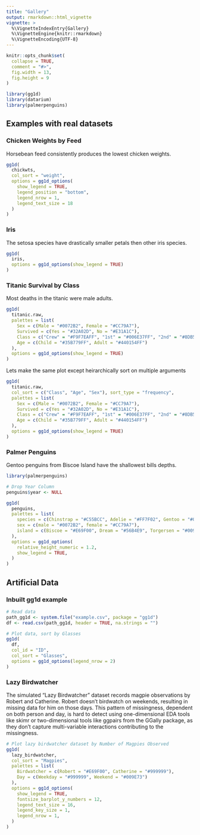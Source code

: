 ```yaml
---
title: "Gallery"
output: rmarkdown::html_vignette
vignette: >
  %\VignetteIndexEntry{Gallery}
  %\VignetteEngine{knitr::rmarkdown}
  %\VignetteEncoding{UTF-8}
---
```


```r
knitr::opts_chunk$set(
  collapse = TRUE,
  comment = "#>",
  fig.width = 13,
  fig.height = 9
)
```

```r
library(gg1d)
library(datarium)
library(palmerpenguins)
```

## Examples with real datasets

### Chicken Weights by Feed

Horsebean feed consistently produces the lowest chicken weights.

```r
gg1d(
  chickwts,
  col_sort = "weight",
  options = gg1d_options(
    show_legend = TRUE,
    legend_position = "bottom",
    legend_nrow = 1,
    legend_text_size = 18
  )
)
```

### Iris

The setosa species have drastically smaller petals then other iris species.

```r
gg1d(
  iris,
  options = gg1d_options(show_legend = TRUE)
)
```

### Titanic Survival by Class

Most deaths in the titanic were male adults.

```r
gg1d(
  titanic.raw,
  palettes = list(
    Sex = c(Male = "#0072B2", Female = "#CC79A7"),
    Survived = c(Yes = "#32A02D", No = "#E31A1C"),
    Class = c("Crew" = "#F9F7EAFF", "1st" = "#006E37FF", "2nd" = "#8DB580FF", "3rd" = "#D9E5BDFF"),
    Age = c(Child = "#35B779FF", Adult = "#440154FF")
  ),
  options = gg1d_options(show_legend = TRUE)
)
```

Lets make the same plot except heirarchically sort on multiple arguments

```r
gg1d(
  titanic.raw,
  col_sort = c("Class", "Age", "Sex"), sort_type = "frequency",
  palettes = list(
    Sex = c(Male = "#0072B2", Female = "#CC79A7"),
    Survived = c(Yes = "#32A02D", No = "#E31A1C"),
    Class = c("Crew" = "#F9F7EAFF", "1st" = "#006E37FF", "2nd" = "#8DB580FF", "3rd" = "#D9E5BDFF"),
    Age = c(Child = "#35B779FF", Adult = "#440154FF")
  ),
  options = gg1d_options(show_legend = TRUE)
)
```


### Palmer Penguins

Gentoo penguins from Biscoe Island have the shallowest bills depths.

```r
library(palmerpenguins)

# Drop Year Column
penguins$year <- NULL

gg1d(
  penguins,
  palettes = list(
    species = c(Chinstrap = "#C55BCC", Adelie = "#FF7F02", Gentoo = "#047476"),
    sex = c(male = "#0072B2", female = "#CC79A7"),
    island = c(Biscoe = "#E69F00", Dream = "#56B4E9", Torgersen = "#009E73")
  ),
  options = gg1d_options(
    relative_height_numeric = 1.2,
    show_legend = TRUE,
  )
)
```

## Artificial Data

### Inbuilt gg1d example

```r
# Read data
path_gg1d <- system.file("example.csv", package = "gg1d")
df <- read.csv(path_gg1d, header = TRUE, na.strings = "")

# Plot data, sort by Glasses
gg1d(
  df,
  col_id = "ID",
  col_sort = "Glasses",
  options = gg1d_options(legend_nrow = 2)
)
```

### Lazy Birdwatcher

The simulated "Lazy Birdwatcher" dataset records magpie observations by Robert and Catherine. Robert doesn't birdwatch on weekends, resulting in missing data for him on those days. This pattern of missingness, dependent on both person and day, is hard to detect using one-dimensional EDA tools like skimr or two-dimensional tools like ggpairs from the GGally package, as they don't capture multi-variable interactions contributing to the missingness.

```r
# Plot lazy birdwatcher dataset by Number of Magpies Observed
gg1d(
  lazy_birdwatcher,
  col_sort = "Magpies",
  palettes = list(
    Birdwatcher = c(Robert = "#E69F00", Catherine = "#999999"),
    Day = c(Weekday = "#999999", Weekend = "#009E73")
  ),
  options = gg1d_options(
    show_legend = TRUE,
    fontsize_barplot_y_numbers = 12,
    legend_text_size = 16,
    legend_key_size = 1,
    legend_nrow = 1,
  )
)
```
